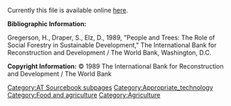 Currently this file is available online [http://www.cd3wd.com/cd3wd_40/JF/419/08-316.pdf here].

'''Bibliographic Information:''' 

Gregerson, H., Draper, S., Elz, D., 1989, "People and Trees: The Role of Social Forestry in Sustainable Development," The International Bank for Reconstruction and Development / The World Bank, Washington, D.C. 

'''Copyright Information:''' © 1989 The International Bank for Reconstruction and Development / The World Bank<br> 


{{DEFAULTSORT:{{SUBPAGENAME}}}} 
[[Category:AT Sourcebook subpages]][[Category:Appropriate_technology]]
[[Category:Food and agriculture]]
[[Category:Agriculture]]